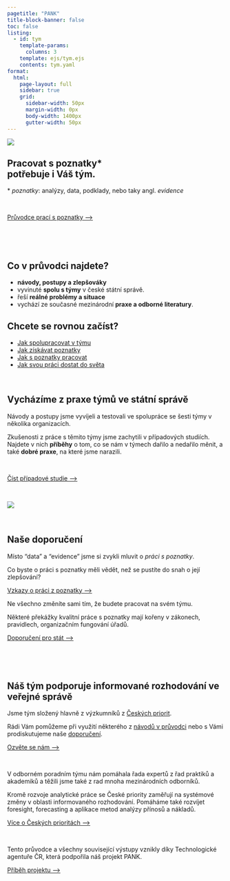 ```yaml
---
pagetitle: "PANK"
title-block-banner: false
toc: false
listing: 
  - id: tym
    template-params:
      columns: 3
    template: ejs/tym.ejs
    contents: tym.yaml
format:
  html:
    page-layout: full
    sidebar: true
    grid:
      sidebar-width: 50px
      margin-width: 0px
      body-width: 1400px
      gutter-width: 50px
---
```


:::{.page-full}

::: {.grid}

::: {.g-col-12 .g-col-md-6}

![](images/ilustrace_1.png){.image-front}

:::

::: {.g-col-12 .g-col-md-6 .cntnr .hero-box}

## [Pracovat s poznatky*<br>potřebuje i Váš tým.]{.hero-red}

:::{.vocab-key}
\* *poznatky*: analýzy, data, podklady, nebo taky angl.&nbsp;*evidence*
:::

<br />

:::{.btn .btn-primary}
[Průvodce prací s poznatky&nbsp;⟶](/pruvodce)
:::

<br />

:::

:::

:::{.page-full .strip}

:::{.aside}

<br />

:::

:::{.grid}

::::{.g-col-12 .g-col-md-6 .cntnr}

## Co v průvodci najdete? {.notop}

:::{.front-listing-left}

- **návody, postupy a zlepšováky**
- vyvinuté **spolu s týmy** v české státní správě.
- řeší **reálné problémy a situace**
- vychází ze současné mezinárodní **praxe a odborné literatury**.
:::

::::

:::{.g-col-12 .g-col-md-6 .cntnr}

## Chcete se rovnou začíst? {.notop}

:::{.front-listing-right}

- [Jak spolupracovat v týmu](/pruvodce/index.qmd#rizeni) 
- [Jak získávat poznatky](/pruvodce/index.qmd#ziskavani)   
- [Jak s poznatky pracovat](/pruvodce/index.qmd#metody)   
- [Jak svou práci dostat do světa](/pruvodce/index.qmd#vyuziti) 

:::
:::

<br />

:::

:::

:::{.grid}

:::{.g-col-12 .g-col-md-6 .cntnr-middle}


## Vycházíme z praxe týmů ve státní správě

Návody a postupy jsme vyvíjeli a testovali ve spolupráce se šesti týmy v několika organizacích.   

Zkušenosti z práce s těmito týmy jsme zachytili v případových studiích.  
Najdete v nich **příběhy** o tom, co se nám v týmech dařilo a nedařilo měnit, a také **dobré praxe**, na které jsme narazili.

<br>

:::{.btn .btn-primary .abtn}
[Číst případové studie&nbsp;⟶](/pripadove-studie)
:::

<br>

:::

:::{.g-col-12 .g-col-md-6 .cntnr}

![](images/ilustrace_2.png){.image-front}

:::
:::

:::{.strip .page-full}

:::{.cntnr-narrow}

:::{.aside}
<br />

:::

## Naše doporučení

:::{.grid}

:::{.g-col-12 .g-col-sm-6}
:::{.g-col-12 .g-col-sm-6 .claim}

Místo "data" a "evidence" jsme si zvykli mluvit o *práci s poznatky*. 

Co byste o práci s poznatky měli vědět, než se pustíte do snah o její zlepšování? 

:::

:::{.g-col-12 .g-col-sm-6}
:::{.btn .btn-primary .abtn}
[Vzkazy o práci z poznatky&nbsp;⟶](/teze-tymy)
:::
:::
:::

:::{.g-col-12 .g-col-sm-6}
:::{.g-col-12 .g-col-sm-6 .claim}

Ne všechno změníte sami tím, že budete pracovat na svém týmu. 

Některé překážky kvalitní práce s poznatky mají kořeny v zákonech, pravidlech, organizačním fungování úřadů.
:::
:::{.g-col-12  .g-col-sm-6}
:::{.btn .btn-primary .abtn}
[Doporučení pro stát&nbsp;⟶](/doporuceni)
:::
:::
:::
:::
<br />
:::

:::

:::

<br />

:::{.cntnr-narrow}

## Náš tým podporuje informované rozhodování ve veřejné správě

Jsme tým složený hlavně z výzkumníků z [Českých priorit](https://ceskepriority.cz).

Rádi Vám pomůžeme při využití některého z [návodů v průvodci](/pruvodce) nebo s Vámi prodiskutujeme naše [doporučení](/doporuceni).

:::{.btn .btn-primary}
[Ozvěte se nám&nbsp;⟶](mailto:email@ceskepriority.cz)
:::

<br />


:::{.page-column}

:::{.d-none .d-sm-block}


:::{#tym}
:::




V odborném poradním týmu nám pomáhala řada expertů z řad praktiků a akademiků a těžili jsme také z rad mnoha mezinárodních odborníků.

Kromě rozvoje analytické práce se České priority zaměřují na systémové změny v oblasti informovaného rozhodování. Pomáháme také rozvíjet foresight, forecasting a aplikace metod analýzy přínosů a nákladů.

:::{.btn .btn-primary}
[Více o Českých prioritách&nbsp;⟶](https://ceskepriority.cz)
:::


<br />

Tento průvodce a všechny související výstupy vznikly díky Technologické agentuře ČR, která podpořila náš projekt PANK. 

:::{.btn .btn-primary}
[Příběh projektu&nbsp;⟶](/pribeh-projektu)
:::

:::

:::

:::
